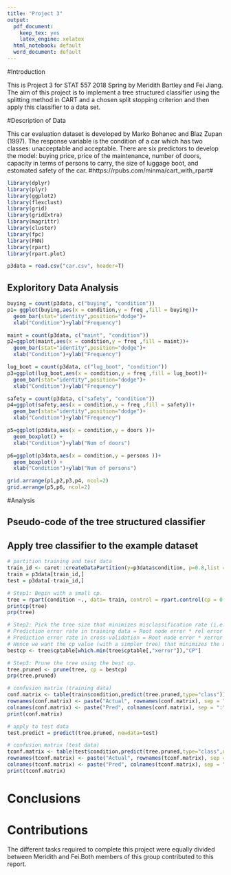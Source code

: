 ```yaml
---
title: "Project 3"
output:
  pdf_document:
    keep_tex: yes
    latex_engine: xelatex
  html_notebook: default
  word_document: default
---
```


#Introduction

This is Project 3 for STAT 557 2018 Spring by Meridith Bartley and Fei Jiang. The aim of this project is to implement a tree structured classifier using the splitting method in CART and a chosen split stopping criterion and then apply this classifier to a data set. 

#Description of Data

This car evaluation dataset is developed by Marko Bohanec and Blaz Zupan (1997). The response variable is the condition of a car which has two classes: unacceptable and acceptable. There are six predictors to develop the model: buying price, price of the maintenance, number of doors, capacity in terms of persons to carry, the size of luggage boot, and estomated safety of the car. #https://rpubs.com/minma/cart_with_rpart# 



```r
library(dplyr)
library(plyr)
library(ggplot2)
library(flexclust)
library(grid)
library(gridExtra)
library(magrittr)
library(cluster)
library(fpc)
library(FNN)
library(rpart)
library(rpart.plot)
```

```r
p3data = read.csv("car.csv", header=T) 


```
## Exploritory Data Analysis


```r

buying = count(p3data, c("buying", "condition"))
p1= ggplot(buying,aes(x = condition,y = freq ,fill = buying))+
  geom_bar(stat="identity",position="dodge")+
  xlab("Condition")+ylab("Frequency")

maint = count(p3data, c("maint", "condition"))
p2=ggplot(maint,aes(x = condition,y = freq ,fill = maint))+
  geom_bar(stat="identity",position="dodge")+
  xlab("Condition")+ylab("Frequency")

lug_boot = count(p3data, c("lug_boot", "condition"))
p3=ggplot(lug_boot,aes(x = condition,y = freq ,fill = lug_boot))+
  geom_bar(stat="identity",position="dodge")+
  xlab("Condition")+ylab("Frequency")

safety = count(p3data, c("safety", "condition"))
p4=ggplot(safety,aes(x = condition,y = freq ,fill = safety))+
  geom_bar(stat="identity",position="dodge")+
  xlab("Condition")+ylab("Frequency")

p5=ggplot(p3data,aes(x = condition,y = doors ))+
  geom_boxplot() +
  xlab("Condition")+ylab("Num of doors")

p6=ggplot(p3data,aes(x = condition,y = persons ))+
  geom_boxplot() +
  xlab("Condition")+ylab("Num of persons")

grid.arrange(p1,p2,p3,p4, ncol=2)
grid.arrange(p5,p6, ncol=2)

```

#Analysis

## Pseudo-code of the tree structured classifier

## Apply tree classifier to the example dataset

```r

# partition training and test data
train_id <- caret::createDataPartition(y=p3data$condition, p=0.8,list = FALSE)
train = p3data[train_id,]
test = p3data[-train_id,]

# Step1: Begin with a small cp. 
tree = rpart(condition ~., data= train, control = rpart.control(cp = 0.0001))
printcp(tree)
prp(tree)

# Step2: Pick the tree size that minimizes misclassification rate (i.e. prediction error).
# Prediction error rate in training data = Root node error * rel error * 100%
# Prediction error rate in cross-validation = Root node error * xerror * 100%
# Hence we want the cp value (with a simpler tree) that minimizes the xerror. 
bestcp <- tree$cptable[which.min(tree$cptable[,"xerror"]),"CP"]

# Step3: Prune the tree using the best cp.
tree.pruned <- prune(tree, cp = bestcp)
prp(tree.pruned)

# confusion matrix (training data)
conf.matrix <- table(train$condition,predict(tree.pruned,type="class"))
rownames(conf.matrix) <- paste("Actual", rownames(conf.matrix), sep = ":")
colnames(conf.matrix) <- paste("Pred", colnames(conf.matrix), sep = ":")
print(conf.matrix)

# apply to test data
test.predict = predict(tree.pruned, newdata=test)

# confusion matrix (test data)
tconf.matrix <- table(test$condition,predict(tree.pruned,type="class",newdata=test))
rownames(tconf.matrix) <- paste("Actual", rownames(tconf.matrix), sep = ":")
colnames(tconf.matrix) <- paste("Pred", colnames(tconf.matrix), sep = ":")
print(tconf.matrix)

```

 





# Conclusions 



# Contributions 

The different tasks required to complete this project were equally divided between Meridith and Fei.Both members of this group contributed to this report. 
